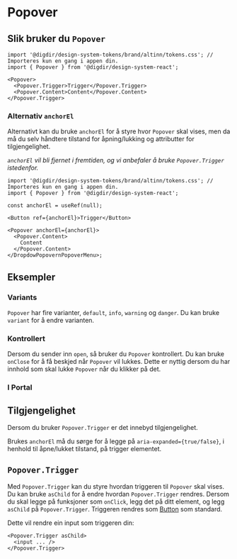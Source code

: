 

<Meta of={PopoverStories} />

# Popover

<Primary />
<Controls />

## Slik bruker du `Popover`

```tsx
import '@digdir/design-system-tokens/brand/altinn/tokens.css'; // Importeres kun en gang i appen din.
import { Popover } from '@digdir/design-system-react';

<Popover>
  <Popover.Trigger>Trigger</Popover.Trigger>
  <Popover.Content>Content</Popover.Content>
</Popover.Trigger>
```

### Alternativ `anchorEl`

Alternativt kan du bruke `anchorEl` for å styre hvor `Popover` skal vises, men da må du selv håndtere tilstand for åpning/lukking og attributter for tilgjengelighet.

_`anchorEl` vil bli fjernet i fremtiden, og vi anbefaler å bruke `Popover.Trigger` istedenfor._

```tsx
import '@digdir/design-system-tokens/brand/altinn/tokens.css'; // Importeres kun en gang i appen din.
import { Popover } from '@digdir/design-system-react';

const anchorEl = useRef(null);

<Button ref={anchorEl}>Trigger</Button>

<Popover anchorEl={anchorEl}>
  <Popover.Content>
    Content
  </Popover.Content>
</DropdowPopovernPopoverMenu>;
```

## Eksempler

### Variants

`Popover` har fire varianter, `default`, `info`, `warning` og `danger`. Du kan bruke `variant` for å endre varianten.

<Canvas of={PopoverStories.Variants} />

### Kontrollert

Dersom du sender inn `open`, så bruker du `Popover` kontrollert. Du kan bruke `onClose` for å få beskjed når `Popover` vil lukkes.
Dette er nyttig dersom du har innhold som skal lukke `Popover` når du klikker på det.

<Canvas of={PopoverStories.Controlled} />

### I Portal

<Canvas of={PopoverStories.InPortal} />

## Tilgjengelighet

Dersom du bruker `Popover.Trigger` er det innebyd tilgjengelighet.

Brukes `anchorEl` må du sørge for å legge på `aria-expanded={true/false}`, i henhold til åpne/lukket tilstand, på trigger elementet.

<Canvas of={PopoverStories.AnchorEl} />

## `Popover.Trigger`

Med `Popover.Trigger` kan du styre hvordan triggeren til `Popover` skal vises. Du kan bruke `asChild` for å endre hvordan `Popover.Trigger` rendres.
Dersom du skal legge på funksjoner som `onClick`, legg det på ditt element, og legg `asChild` på `Popover.Trigger`.
Triggeren rendres som [Button](/docs/felles-button--docs) som standard.

Dette vil rendre ein input som triggeren din:

```tsx
<Popover.Trigger asChild>
  <input ... />
</Popover.Trigger>
```
